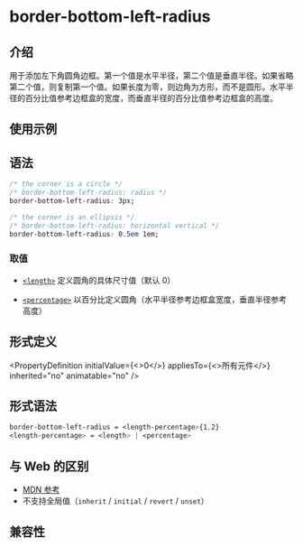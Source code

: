 # border-bottom-left-radius

## 介绍

用于添加左下角圆角边框。第一个值是水平半径，第二个值是垂直半径。如果省略第二个值，则复制第一个值。如果长度为零，则边角为方形，而不是圆形。水平半径的百分比值参考边框盒的宽度，而垂直半径的百分比值参考边框盒的高度。

## 使用示例


<Go
  example="css-api"
  defaultFile="src/border-bottom-left-radius/App.tsx"
  img="https://lf-lynx.tiktok-cdns.com/obj/lynx-artifacts-oss-sg/lynx-website/assets/doc/css/border-bottom-left-radius.jpg"
  defaultEntryFile="dist/border-bottom-left-radius.lynx.bundle"
  entry="src/border-bottom-left-radius"
/>

## 语法

```css
/* the corner is a circle */
/* border-bottom-left-radius: radius */
border-bottom-left-radius: 3px;

/* the corner is an ellipsis */
/* border-bottom-left-radius: horizontal vertical */
border-bottom-left-radius: 0.5em 1em;
```

### 取值

- [`<length>`](api/css/data-type/length.mdx)
  定义圆角的具体尺寸值（默认 0）

- [`<percentage>`](api/css/data-type/percentage.mdx)
  以百分比定义圆角（水平半径参考边框盒宽度，垂直半径参考高度）

## 形式定义


<PropertyDefinition
  initialValue={<>0</>}
  appliesTo={<>所有元件</>}
  inherited="no"
  animatable="no"
/>

## 形式语法

```css
border-bottom-left-radius = <length-percentage>{1,2}
<length-percentage> = <length> | <percentage>

```

## 与 Web 的区别

- [MDN 参考](https://developer.mozilla.org/zh-CN/docs/Web/CSS/border-bottom-left-radius)
- 不支持全局值（`inherit` / `initial` / `revert` / `unset`）

## 兼容性


<LegacyCompatTable metadata="css/properties/border-bottom-left-radius" />
